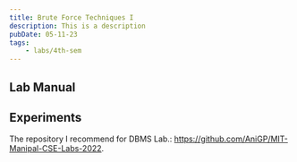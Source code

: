 ```yaml
---
title: Brute Force Techniques I
description: This is a description
pubDate: 05-11-23
tags:
	- labs/4th-sem
---
```



## Lab Manual

<PDFCard
	title="DBMS Lab Manual"
	description="Distributed by Manipal Institute of Technology, Bengaluru."
	path="/files/dbs-lab-manual.pdf"
/>

## Experiments

The repository I recommend for DBMS Lab.: https://github.com/AniGP/MIT-Manipal-CSE-Labs-2022.
